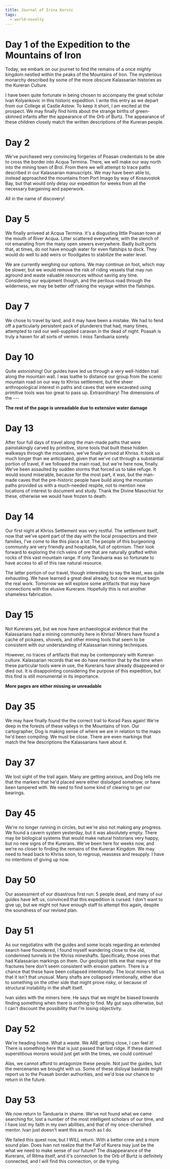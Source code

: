 ```yaml
---
title: Journal of Irina Korvic
tags:
  - world-novelty
---
```



# Day 1 of the Expedition to the Mountains of Iron

Today, we embark on our journet to find the remains of a once mighty kingdom
nestled within the peaks of the Mountains of Iron. The mysterious monarchy
described by some of the more obscure Kalassarian histories as the Kureran
Culture.

I have been quite fortunate in being chosen to accompany the great scholar Ivan
Kolyankovic in this historic expedition. I write this entry as we depart from
our College at Castle Astow. To keep it short, I am excited at the prospect. We
may finally find hints about the strange births of green-skinned infants after
the appearance of the Orb of Burtz. The appearance of these children closely
match the written descriptions of the Kureran people.

# Day 2

We've purchased very convincing forgeries of Poasan credentials to be able to
cross the border into Acqua Termina. There, we will make our way north into the
mining town of Brol. From there we will attempt to trace paths described in our
Kalassarian manuscripts. We may have been able to, instead approached the
mountains from Port Imago by way of Kosavostok Bay, but that would only delay
our expedition for weeks from all the necessary bargaining and paperwork.

All in the name of discovery!

# Day 5

We finally arriveed at Acqua Termina. It's a disgusting little Poasan town at
the mouth of River Acqua. Litter scattered everywhere, with the stench of rot
emanating from the many open sewers everywhere. Badly built ports that, at
times, do not have enough water for even flatships to dock. They would do well
to add weirs or floodgates to stabilize the water level.

We are currently weighing our options. We may continue on foot, which may be
slower, but we would remove the risk of riding vessels that may run aground and
waste valuable resources without saving any time. Considering our equipment
though, and the perilous road through the wilderness, we may be better off
risking the voyage within the flatships.

# Day 7

We chose to travel by land, and it may have been a mistake. We had to fend off a
particularly persistent pack of plunderers that had, many times, attempted to
raid our well-supplied caravan in the dead of night. Poasah is truly a haven for
all sorts of vermin. I miss Tanduaria sorely.

# Day 10

Quite astonishing! Our guides have led us through a very well-hidden trail along
the mountain wall. I was loathe to distance our group from the scenic mountain
road on our way to Khriss settlement, but the sheer anthropological interest in
paths and caves that were excavated using primitive tools was too great to pass
up. Extraordinary! The dimensions of the ---

**The rest of the page is unreadable due to extensive water damage**

# Day 13

After four full days of travel along the man-made paths that were painstakingly
carved by primitive, stone tools that built these hidden walkways through the
mountains, we've finally arrived at Khriss. It took us much longer than we
anticipated, given that we've cut through a substantial portion of travel, if we
followed the main road, but we're here now, finally. We've been assaulted by
sudden storms that forced us to take refuge. It would sound miserable, because
for the most part, it was, but the man-made caves that the pre-historic people
have build along the mountain paths provided us with a much-needed respite, not
to mention new locations of interest to document and study. Thank the Divine
Masochist for these, otherwise we would have frozen to death.

# Day 14

Our first night at Khriss Settlement was very restful. The settlement itself,
now that we've spent part of the day with the local prospectors and their
families, I've come to like this place a lot. The people of this burgeoning
community are very friendly and hospitable, full of optimism. Their look forward
to exploring the rich veins of ore that are naturally grafted within rocks of
this vast mountain range. If only Tanduaria was so fortunate to have access to
all of this raw natural resource.

The latter portion of our travel, though interesting to say the least, was quite
exhausting. We have learned a great deal already, but now we must begin the real
work. Tomorrow we will explore some artifacts that may have connections with the
elusive Kurerans. Hopefully this is not another shameless fabrication.

# Day 15

Not Kurerans yet, but we now have archaeological evidence that the Kalassarians
had a mining community here in Khriss! Miners have found a cache of pickaxes,
shovels, and other mining tools that seem to be consistent with our
understanding of Kalassarian mining techniques.

However, no traces of artifacts that may be contemporary with Kureran culture.
Kalassarian records that we do have mention that by the time when these
particular tools were in use, the Kurerans have already disappeared or died out.
It is disappointing considering the purpose of this expedition, but this find
is still monumental in its importance.

**More pages are either missing or unreadable**

# Day 35

We may have finally found the the correct trail to Korad Pass again! We're deep
in the forests of these valleys in the Mountains of Iron. Our cartographer, Dog
is making sense of where we are in relation to the maps he'd been compiling. We
must be close. There are even markings that match the few descriptions the
Kalassarians have about it.

# Day 37

We lost sight of the trail again. Many are getting anxious, and Dog tells me
that the markers that he'd placed were either dislodged somehow, or have been
tampered with. We need to find some kind of clearing to get our bearings.

# Day 45

We're no longer running in circles, but we're also not making any progress. We
found a cavern system yesterday, but it was absolutely empty. There may be
biological systems that would make natural historians very happy, but no new
signs of the Kurerans. We've been here for weeks now, and we're no closer to
finding the remains of the Kureran Kingdom. We may need to head back to Khriss
soon, to regroup, reassess and resupply. I have no intentions of giving up now.

# Day 50

Our assessment of our disastrous first run: 5 people dead, and many of our
guides have left us, convinced that this expedition is cursed. I don't want to
give up, but we might not have enough staff to attempt this again, despite the
soundness of our revised plan.

# Day 51

As our negotiatins with the guides and some locals regarding an
extended search have floundered, I found myself wandering close to the old,
condemned tunnels in the Khriss mineshafts. Specifically, those ones that had
Kalassarian markings on them. Our geologist tells me that many of the fractures
here don't seem consistent with erosion pattern. There is a chance that these
have been collapsed intentionally. The local miners tell us that it isn't that
unusual. Many shafts are collapsed intentionally, either due to something on the
other side that might prove risky, or because of structural instability in the
shaft itself.

Ivan sides with the miners here. He says that we might be biased towards finding
something when there is nothing to find. My gut says otherwise, but I can't
discount the possibility that I'm losing objectivity.

# Day 52

We're heading home. What a waste. We ARE getting close, I can feel it! There is
something here that is just passed that last ridge. If these damned
superstitious morons would just get with the times, we could continue!

Alas, we cannot afford to antagonize these people. Not just the guides, but the
mercenaries we brought with us. Some of these disloyal bastards might report us
to the Poasah border authorities, and we'd lose our chance to return in the
future.

# Day 53

We now return to Tanduaria in shame. We've not found what we came searching for,
lost a number of the most intelligent scholars of our time, and I have lost my
faith in my own abilities, and that of my once-cherished mentor. Ivan just
doesn't want this as much as I do.

We failed this quest now, but I WILL return. With a better crew and a more sound
plan. Does Ivan not realize that the Fall of Kurera may just be the what we need
to make sense of our future? The disappearance of the Kurerans, of Ritma itself,
and it's connection to the Orb of Burtz is definitely connected, and I will find
this connection, or die trying.
